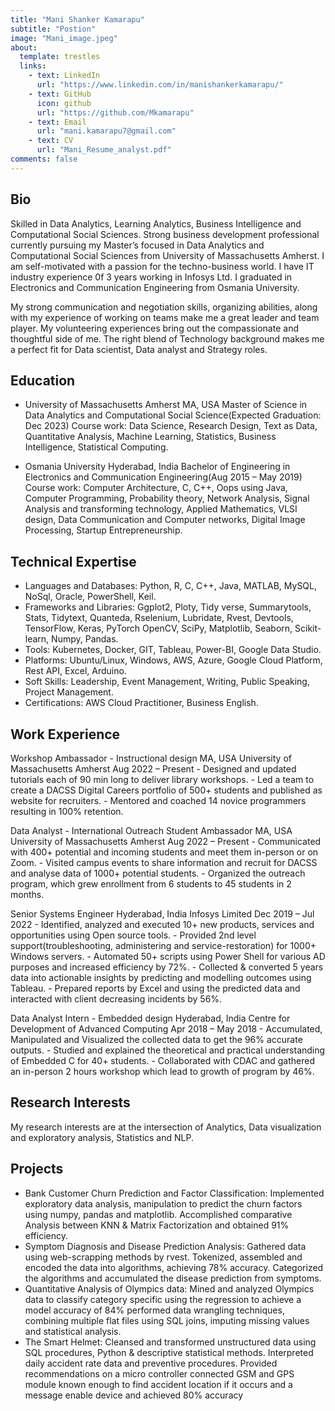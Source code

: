 ```yaml
---
title: "Mani Shanker Kamarapu"
subtitle: "Postion"
image: "Mani_image.jpeg"
about:
  template: trestles
  links:
    - text: LinkedIn
      url: "https://www.linkedin.com/in/manishankerkamarapu/"
    - text: GitHub
      icon: github
      url: "https://github.com/Mkamarapu"
    - text: Email
      url: "mani.kamarapu7@gmail.com"
    - text: CV
      url: "Mani_Resume_analyst.pdf"
comments: false
---
```

::: panel-tabsets
## Bio

Skilled in Data Analytics, Learning Analytics, Business Intelligence and Computational Social Sciences. Strong business development professional currently pursuing my Master's focused in Data Analytics and Computational Social Sciences from University of Massachusetts Amherst. I am self-motivated with a passion for the techno-business world. I have IT industry experience 0f 3 years working in Infosys Ltd. I graduated in Electronics and Communication Engineering from Osmania University. 

My strong communication and negotiation skills, organizing abilities, along with my experience of working on teams make me a great leader and team player. My volunteering experiences bring out the compassionate and thoughtful side of me. The right blend of Technology background makes me a perfect fit for Data scientist, Data analyst and Strategy roles.

## Education

- University of Massachusetts Amherst MA, USA
Master of Science in Data Analytics and Computational Social Science(Expected Graduation: Dec 2023)
Course work: Data Science, Research Design, Text as Data, Quantitative Analysis, Machine Learning, Statistics, Business Intelligence, Statistical Computing.

- Osmania University Hyderabad, India
Bachelor of Engineering in Electronics and Communication Engineering(Aug 2015 – May 2019)
Course work: Computer Architecture, C, C++, Oops using Java, Computer Programming, Probability theory, Network Analysis, Signal Analysis and transforming technology, Applied Mathematics, VLSI design, Data Communication and Computer networks, Digital Image Processing, Startup Entrepreneurship.

## Technical Expertise

- Languages and Databases: Python, R, C, C++, Java, MATLAB, MySQL, NoSql, Oracle, PowerShell, Keil.
- Frameworks and Libraries: Ggplot2, Ploty, Tidy verse, Summarytools, Stats, Tidytext, Quanteda, Rselenium, Lubridate, Rvest, Devtools, TensorFlow, Keras, PyTorch OpenCV, SciPy, Matplotlib, Seaborn, Scikit-learn, Numpy, Pandas.
- Tools: Kubernetes, Docker, GIT, Tableau, Power-BI, Google Data Studio.
- Platforms: Ubuntu/Linux, Windows, AWS, Azure, Google Cloud Platform, Rest API, Excel, Arduino.
- Soft Skills: Leadership, Event Management, Writing, Public Speaking, Project Management.
- Certifications: AWS Cloud Practitioner, Business English.

## Work Experience

Workshop Ambassador - Instructional design MA, USA
University of Massachusetts Amherst Aug 2022 – Present
- Designed and updated tutorials each of 90 min long to deliver library workshops.
- Led a team to create a DACSS Digital Careers portfolio of 500+ students and published as website for recruiters.
- Mentored and coached 14 novice programmers resulting in 100% retention.

 Data Analyst - International Outreach Student Ambassador MA, USA
University of Massachusetts Amherst Aug 2022 – Present
- Communicated with 400+ potential and incoming students and meet them in-person or on Zoom.
- Visited campus events to share information and recruit for DACSS and analyse data of 1000+ potential students.
- Organized the outreach program, which grew enrollment from 6 students to 45 students in 2 months.

Senior Systems Engineer Hyderabad, India
Infosys Limited Dec 2019 – Jul 2022
- Identified, analyzed and executed 10+ new products, services and opportunities using Open source tools.
- Provided 2nd level support(troubleshooting, administering and service-restoration) for 1000+ Windows servers.
- Automated 50+ scripts using Power Shell for various AD purposes and increased efficiency by 72%.
- Collected & converted 5 years data into actionable insights by predicting and modelling outcomes using Tableau.
- Prepared reports by Excel and using the predicted data and interacted with client decreasing incidents by 56%.

Data Analyst Intern - Embedded design Hyderabad, India
Centre for Development of Advanced Computing Apr 2018 – May 2018
- Accumulated, Manipulated and Visualized the collected data to get the 96% accurate outputs.
- Studied and explained the theoretical and practical understanding of Embedded C for 40+ students.
- Collaborated with CDAC and gathered an in-person 2 hours workshop which lead to growth of program by 46%.

## Research Interests

My research interests are at the intersection of Analytics, Data visualization and exploratory analysis, Statistics and NLP.

## Projects

- Bank Customer Churn Prediction and Factor Classification: Implemented exploratory data analysis, manipulation to predict the churn factors using numpy, pandas and matplotlib. Accomplished comparative Analysis between KNN & Matrix Factorization and obtained 91% efficiency.
- Symptom Diagnosis and Disease Prediction Analysis: Gathered data using web-scrapping methods by rvest. Tokenized, assembled and encoded the data into algorithms, achieving 78% accuracy. Categorized the algorithms and accumulated the disease prediction from symptoms.
- Quantitative Analysis of Olympics data: Mined and analyzed Olympics data to classify category specific using the regression to achieve a model accuracy of 84% performed data wrangling techniques, combining multiple flat files using SQL joins, imputing missing values and statistical analysis.
- The Smart Helmet: Cleansed and transformed unstructured data using SQL procedures, Python & descriptive statistical methods. Interpreted daily accident rate data and preventive procedures. Provided recommendations on a micro controller connected GSM and GPS module known enough to find accident location if it occurs and a message enable device and achieved 80% accuracy

:::

